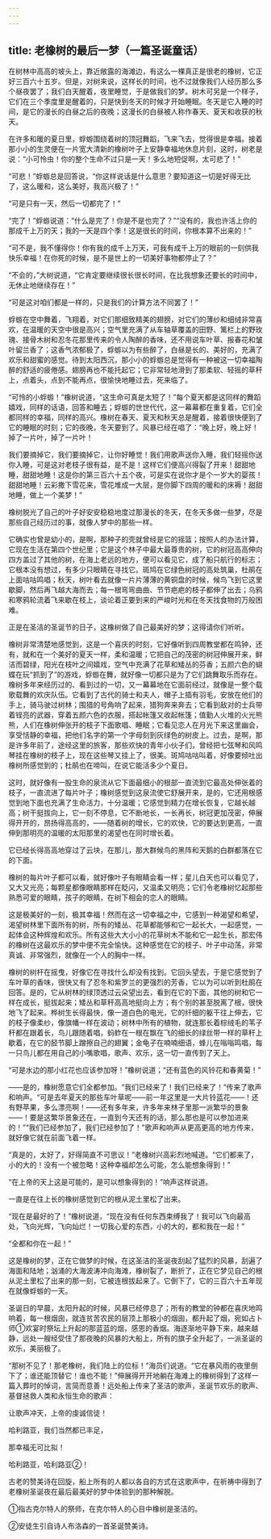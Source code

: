 ```yaml
---
---
---
```

title: 老橡树的最后一梦（一篇圣诞童话）
---




在树林中高高的坡头上，靠近敞露的海滩边，有这么一棵真正是很老的橡树，它正好三百六十五岁。但是，对树来说，这样长的时间，也不过就像我们人经历那么多个昼夜罢了；我们白天醒着，夜里睡觉，于是做我们的梦。树木可另是一个样子，它们在三个季度里是醒着的，只是快到冬天的时候才开始睡眠。冬天是它入睡的时间，是它的漫长的白昼之后的夜晚；这漫长的白昼被人称作春天、夏天和收获的秋天。

在许多和暖的夏日里，蜉蝣围绕着树的顶冠舞蹈，飞来飞去，觉得很是幸福。接着那小小的生灵便在一片宽大清新的橡树叶子上安静幸福地休息片刻，这时，树老是说：“小可怜虫！你的整个生命不过只是一天！多么地短促啊，太可悲了！”

“可悲！”蜉蝣总是回答说，“你这样说话是什么意思？要知道这一切是好得无比了，这么暖和，这么美好，我高兴极了！”

“可是只有一天，然后一切都完了！”

“完了！”蜉蝣说道：“什么是完了！你是不是也完了？”“没有的，我也许活上你的那成千上万的天；我的一天是四个季！这是很长的时间，你根本算不出来的！”

“可不是，我不懂得你！你有我的成千上万天，可我有成千上万的眼前的一刻供我快乐幸福！在你死的时候，是不是世上的一切美好事物都停止了？”

“不会的，”大树说道，“它肯定要继续很长很长时间，在比我想象还要长的时间中，无休止地继续存在！”

“可是这对咱们都是一样的，只是我们的计算方法不同罢了！”

蜉蝣在空中舞着，飞翔着，对它们那细致精美的翅膀，对它们的薄纱和细绒非常喜欢，在温暖的天空中很是高兴；空气里充满了从车轴草覆盖的田野、篱栏上的野玫瑰、接骨木树和忍冬花那里传来的令人陶醉的香味，还不用说车叶草、报春花和皱叶留兰香了；这香气浓郁极了，蜉蝣以为有些醉了，白昼是长的、美好的，充满了欢乐和甜蜜的感觉。待到太阳西沉，那小小的蜉蝣总是觉得有一种被这一切幸福陶醉的舒适的疲倦感。翅膀再也不能托起它；它非常轻地滑到了那柔软、轻摇的草秆上，点着头，点到不能再点，很愉快地睡过去，死来临了。

“可怜的小蜉蝣！”橡树说道，“这生命可真是太短了！”每个夏天都是这同样的舞蹈嬉戏，同样的话语，回答和睡去；蜉蝣的世世代代，这一幕幕都在重复着，它们全都同样的幸福，同样的高兴。橡树在春天、夏天和秋天总是醒着，接着很快便到了它的睡眠的时刻；它的夜晚，冬天要到了。风暴已经在唱了：“晚上好，晚上好！掉了一片叶，掉了一片叶！

我们要摘掉它，我们要摘掉它，让你好睡觉！我们用歌声送你入睡，我们轻摇你送你入睡，可是这对老枝子很有益，是不是！这样它们便高兴得裂了开来！甜甜地睡，甜甜地睡！这是你的第三百六十五个夜，可是实在说你才是个一岁大的婴孩！甜甜地睡！云彩撒下雪花来，雪花堆成一大层，是你脚下四周的暖和的床褥！甜甜地睡，做上一个美梦！”

橡树脱光了自己的叶子好安安稳稳地度过那漫长的冬天，在冬天多做一些梦，尽是那些自己经历过的事，就像人梦中的那些一样。

它确实也曾是幼小的，是啊，那种子的壳就曾经是它的摇篮；按照人的办法计算，它现在生活在第四个世纪里；它是这个林子中最大最尊贵的树，它的树冠高高伸向四方盖过了其他的树，在海上老远的地方，便可以看见它，成了船只航行的标志；它根本没有想过，有多少只眼睛在寻找它。斑鸠在它绿色树冠的高处筑巢，杜鹃在上面咕咕鸣唱；秋天，树叶看去就像一片片薄薄的黄铜盘的时候，候鸟飞到它这里歇脚，然后再飞越大海而去；每一根弯弯曲曲、节节疤疤的枝子都伸了出去；乌鸦和寒鸦轮流着飞来歇在枝上，谈论着正要到来的严峻时光和在冬天找食物的万般困难。

正是在圣洁的圣诞节的日子，这橡树做了自己最美好的梦；这得请你们听听。

橡树非常清楚地感觉到，这是一个喜庆的时刻，它好像听到四周教堂都在鸣钟，还有，就和在一个美好的夏天一样，柔和温暖；它把自己的茂密的树冠伸展开来，鲜洁而碧绿，阳光在枝叶之间嬉戏，空气中充满了花草和矮丛的芬香；五颜六色的蝴蝶在玩“抓到了”的游戏，蜉蝣在舞，就好像一切都只是为了它们跳舞取乐而存在。橡树多年来经历过的、看到过的一切，又一幕幕地在它面前经过，就像是一整个载歌载舞的欢庆队伍。它看到了古代的骑士和夫人，帽子上插有羽毛，安放在他们的手上，骑马驶过树林；围猎的号角响了起来，猎狗奔来奔去；它看到敌对的士兵带着锃亮的武器，穿着五颜六色的衣服，搭起帐篷又收起帐篷；值勤人火堆的火光熊熊，人们在橡树伸张开的枝子下面歌唱、睡眠；它看见恋人在月光下来这里幽会，享受恬静的幸福，把他们名字的第一个字母刻到灰绿色的树皮上。过去，是啊，那是许多年前了，途经这里的旅客，那些欢快的青年小伙子们，曾经把七弦琴和风鸣琴挂在橡树的枝子上，现在这些琴又挂上了，很美。斑鸠咕咕叫着，好像要倾吐出橡树所感觉到的；杜鹃也在啼叫，在说它能活多少个夏日。

这时，就好像有一股生命的泉流从它下面最细小的根部一直流到它最高处伸张着的枝子，一直流进了每片叶子；橡树感觉到这泉流使它舒展开来，是的，它还用根感觉到地下面也充满了生命活力，十分温暖；它感觉到精力在增长恢复，它越长越高；树干挺拔向上，它一刻不停息，它不断地长，一长再长，树冠更加茂密，伸展得开开的，昂扬得高高的，——随着树的增长，它的欢快，它的要达到更高，一直伸到那明亮的温暖的太阳那里的渴望也在同时增长着。

它已经长得高高地穿过了云块，在那儿，那大群候鸟的黑阵和天鹅的白群都落在它的下面。

橡树的每片叶子都可以看，就好像叶子有眼睛会看一样；星儿白天也可以看见了，又大又光亮；每颗星都像眼睛那样在眨闪，又温柔又明亮；它们令老橡树忆起那些熟悉可爱的眼睛，孩子的眼睛，在树下相会的恋人的眼睛。

这是极美好的一刻，极其幸福！然而在这一切幸福之中，它感到一种渴望和希望，渴望树林里下面所有的树，所有的矮丛、花草都能够和它一起长大，一起感觉，一起体会这种辉煌和欢乐。所有这些大大小小的花草树木不能和它一起生长，那宏伟的橡树在这最欢乐的梦中便不完全愉快。这种感觉在它的枝子、叶子中动荡，非常真诚、非常强烈，就像在一个人的胸中一样。

橡树的树杆在摇曳，好像它在寻找什么却没有找到。它回头望去，于是它感觉到了车叶草的香味，很快又有了忍冬和紫罗兰的更强烈的芳香，它以为可以听到杜鹃在回答。是的，它从树林的绿顶透过云朵望出去，看到在它的下面，其他的树和它一样在成长，挺拔起来；矮丛和草秆高高地挺向上方；有个别的甚至脱离了根，很快地飞了起来。桦树生长得最快，像一道白色的电光，它的纤细的躯干往上伸去，它的枝子像柔纱，像旗幡一样在波动；树林中所有的植物，就连那长着棕绒毛的苇子秆都在跟着长，鸟儿跟随着唱，蚂蚱在一根在飘在飞的细长的绿丝带一样的草秆上歇着，在它的胫节脚上蹭擦自己的翅翼；金龟子在喃喃细语，蜂儿在嗡嗡鸣唱，每一只鸟儿都在用自己的小嘴歌唱，歌声、欢乐，这一切一直传到了天上。

“可是水边的那小红花也应该参加呀！”橡树说道；“还有蓝色的风铃花和春黄菊！”

——是的，橡树愿意它们全都参加。“我们已经来了！我们已经来了！”传来了歌声和响声。“可是去年夏天的那些车叶草呢——前一年这里是一大片铃蓝花——！还有野苹果，多么漂亮啊！——还有多年来，许多年来林子里那一派繁华的景象——！要是这繁华景象还在，一直到今天还有的话，那么那也是可以参加进来的！”“我们已经参加了，我们已经参加了！”歌声和响声从更高更高的地方传来，就好像它就在前面飞着一样。

“真是的，太好了，好得简直不可思议！”老橡树兴高彩烈地喊道。“它们都来了，小的大的！没有一个被忽略！这种幸福却怎么可能，怎么能想象得到！”

“在上帝的天上这是可能的，是可以想象得到的！”响声这样说道。

一直是在往上长的橡树感觉到它的根从泥土里松了出来。

“现在是最好的了！”橡树说道，“现在没有任何东西束缚我了！我可以飞向最高处，飞向光辉，飞向灿烂！一切我心爱的东西，小的大的，都和我在一起！”

“全都和你在一起！”

这是橡树的梦，正在它做梦的时候，在这圣洁的圣诞夜刮起了猛烈的风暴，刮遍了海面和陆地；汹涌的大海波涛冲向海滩，橡树裂了，断折了，正在它梦见自己的根从泥土里松了出来的那一刻，它被连根拔起来了。它倒下了，它的三百六十五年现在就像蜉蝣的一天。

圣诞日的早晨，太阳升起的时候，风暴已经停息了；所有的教堂的钟都在喜庆地鸣响着，每一根烟囱，就连贫苦农民的层顶上那极小的烟囱，都升起了烟，宛如占卜师①欢宴时祭坛上升起的那蓝蓝的烟，感恩的香烟。海逐渐地平静下来，越来越静，远处一艘经受住了那夜晚的风暴的大船上，所有的旗子全升起了，一派圣诞的欢乐，美丽极了。

“那树不见了！那老橡树，我们陆上的位标！”海员们说道。“它在暴风雨的夜里倒下了；谁还能顶替它！谁也不能！”伸展得开开地躺在海滩上的橡树得到了这样一篇入葬时的悼词，言简而意善！远处船上传来了圣洁的歌声，圣诞节欢乐的歌声、基督拯救人类和永恒生命的歌声：

让歌声冲天，上帝的虔诚信徒！

哈利路亚，我们当然都已丰足，

那幸福无可比拟！

哈利路亚，哈利路亚②！

古老的赞美诗在回旋，船上所有的人都以各自的方式在这歌声中，在祈祷中得到了老橡树圣诞夜在最后最美好的梦中体验到的那种解脱。

①指古克尔特人的祭师，在克尔特人的心目中橡树是圣洁的。

②安徒生引自诗人布洛森的一首圣诞赞美诗。